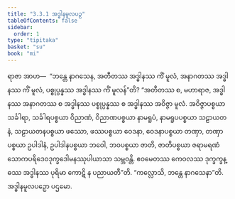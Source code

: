 ```yaml
---
title: "3.3.1 အဒ္ဓါနမူလပဉှ"
tableOfContents: false
sidebar:
  order: 1
type: "tipitaka"
basket: "su"
book: "mi"
---
```



<DynamicBreadcrumb />

<Division number="49" book="mi" e="ch" v="28">

<Paragraph number="228" book="mi">
ရာဇာ အာဟ—  “ဘန္တေ နာဂသေန, အတီတဿ အဒ္ဓါနဿ ကိံ မူလံ, အနာဂတဿ အဒ္ဓါနဿ ကိံ မူလံ, ပစ္စုပ္ပန္နဿ အဒ္ဓါနဿ ကိံ မူလန်”တိ? “အတီတဿ စ, မဟာရာဇ, အဒ္ဓါနဿ အနာဂတဿ စ အဒ္ဓါနဿ ပစ္စုပ္ပန္နဿ စ အဒ္ဓါနဿ အဝိဇ္ဇာ မူလံ. အဝိဇ္ဇာပစ္စယာ သင်္ခါရာ, သင်္ခါရပစ္စယာ ဝိညာဏံ, ဝိညာဏပစ္စယာ နာမရူပံ, နာမရူပပစ္စယာ သဠာယတနံ, သဠာယတနပစ္စယာ ဖဿော, ဖဿပစ္စယာ ဝေဒနာ, ဝေဒနာပစ္စယာ တဏှာ, တဏှာပစ္စယာ ဥပါဒါနံ, ဥပါဒါနပစ္စယာ ဘဝေါ, ဘဝပစ္စယာ ဇာတိ, ဇာတိပစ္စယာ ဇရာမရဏံ သောကပရိဒေဝဒုက္ခဒေါမနဿုပါယာသာ သမ္ဘဝန္တိ. ဧဝမေတဿ ကေဝလဿ ဒုက္ခက္ခန္ဓဿ အဒ္ဓါနဿ ပုရိမာ ကောဋိ န ပညာယတီ”တိ.
</Paragraph>

<Paragraph number="229" book="mi">
“ကလ္လောသိ, ဘန္တေ နာဂသေနာ”တိ.

</Paragraph>
</Division>

<Paragraph number="230" type="center" book="mi">
အဒ္ဓါနမူလပဉှော ပဌမော.
</Paragraph>